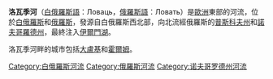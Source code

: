 {{Infobox River | river_name = 洛瓦季河
  | image_name = Lovat reka.jpg
  | caption = 
  | origin = 
  | mouth = [[伊爾門湖|伊爾門湖]]
  | basin_countries = {{flag|Belarus}}、{{flag|Russia}}
  | length = 530公里
  | elevation =  
  | discharge = 每秒105立方米
  | watershed = 21,900平方公里
}}

'''洛瓦季河'''（[[白俄羅斯語|白俄羅斯語]]：Ловаць，[[俄羅斯語|俄羅斯語]]：Ловать）是[[歐洲|歐洲]]東部的河流，位於[[白俄羅斯|白俄羅斯]]和[[俄羅斯|俄羅斯]]，發源自白俄羅斯西北部，向北流經俄羅斯的[[普斯科夫州|普斯科夫州]]和[[諾夫哥羅德州|諾夫哥羅德州]]，最終注入[[伊爾門湖|伊爾門湖]]。

洛瓦季河畔的城市包括[[大盧基|大盧基]]和[[霍爾姆|霍爾姆]]。
{{wide image|Lovat river Velikiye Luki.jpg|800px|洛瓦季河全景圖}}

[[Category:白俄羅斯河流|Category:白俄羅斯河流]]
[[Category:俄羅斯河流|Category:俄羅斯河流]]
[[Category:诺夫哥罗德州河流|Category:诺夫哥罗德州河流]]

{{俄罗斯地理小作品}}
{{Belarus-stub}}